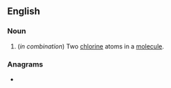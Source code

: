 {{also|dichloro-}}
==English==

===Noun===
{{en-noun|-}}

# {{lb|en|organic chemistry}} (''in combination'') Two [[chlorine]] atoms in a [[molecule]].

===Anagrams===
* {{anagrams|en|chloroid}}